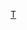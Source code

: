 {{Userbox
  |border-c = #000000
  |border-s = 1
  |id-c     = brown
  |id-s     = 9
  |id-fc    = #000000
  |info-c   = #f8eaba
  |info-s   = 9
  |info-fc  = #000000
  |id       = [[File:Zircon-t09zirc-08d.jpg|45px]]
  |info     = 這個用戶是'''[[WP:礦物學專題|礦物學專題]]'''的參與者。
}}<includeonly>[[Category:礦物學專題成員|{{PAGENAME}}]]</includeonly>
<noinclude>
[[Category:專題用戶標誌模板|T]]
</noinclude>